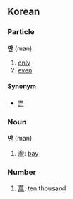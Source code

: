 ==Korean==
===Particle===
'''만''' (man)

# [[only]]
# [[even]]

====Synonym====
*[[뿐]]

===Noun===
'''만''' (man)

# [[灣]]: [[bay]]

===Number===

# [[萬]]: ten thousand